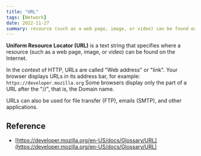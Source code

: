 ```yaml
---
title: "URL"
tags: [Network]
date: 2022-11-27
summary: resource (such as a web page, image, or video) can be found on the Internet.
---
```


**Uniform Resource Locator (URL)** is a text string that specifies where a
resource (such as a web page, image, or video) can be found on the Internet.

In the context of HTTP, URLs are called "Web address" or "link". Your browser
displays URLs in its address bar, for example: `https://developer.mozilla.org`
Some browsers display only the part of a URL after the "//", that is, the
Domain name.

URLs can also be used for file transfer (FTP), emails (SMTP), and other
applications.

## Reference

- [https://developer.mozilla.org/en-US/docs/Glossary/URL](https://developer.mozilla.org/en-US/docs/Glossary/URL)